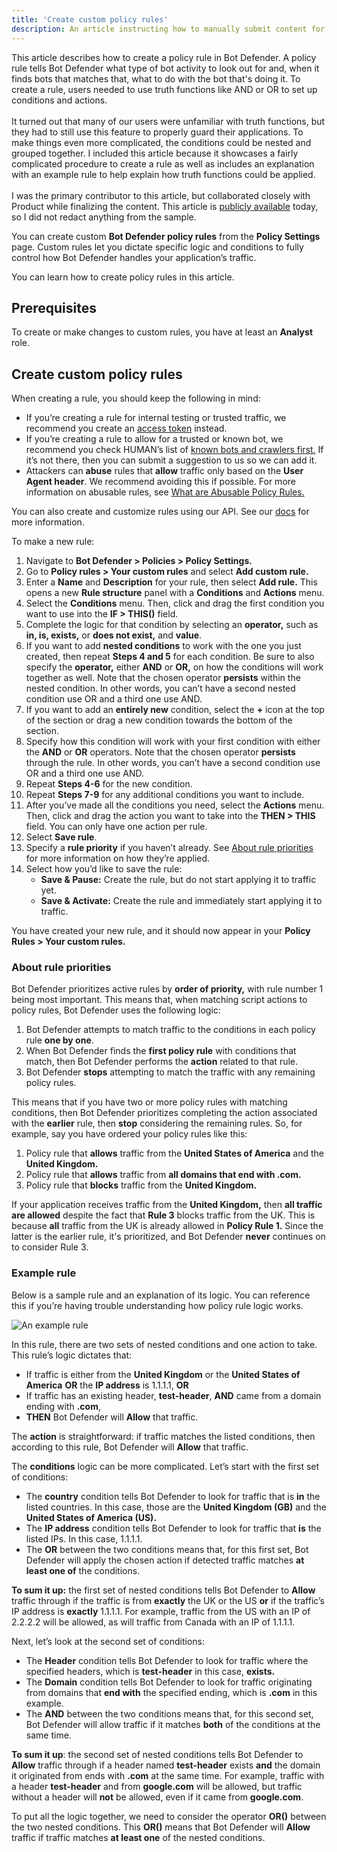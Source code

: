 ```yaml
---
title: 'Create custom policy rules'
description: An article instructing how to manually submit content for brands
---
```


<Accordion title="Why I included this article">This article describes how to create a policy rule in Bot Defender. A policy rule tells Bot Defender what type of bot activity to look out for and, when it finds bots that matches that, what to do with the bot that's doing it. To create a rule, users needed to use truth functions like AND or OR to set up conditions and actions.<br /><br />It turned out that many of our users were unfamiliar with truth functions, but they had to still use this feature to properly guard their applications. To make things even more complicated, the conditions could be nested and grouped together. I included this article because it showcases a fairly complicated procedure to create a rule as well as includes an explanation with an example rule to help explain how truth functions could be applied.<br /><br />I was the primary contributor to this article, but collaborated closely with Product while finalizing the content. This article is [publicly available](https://docs.humansecurity.com/applications-and-accounts/docs/bot-defender-create-custom-policy-rules) today, so I did not redact anything from the sample.</Accordion>

You can create custom **Bot Defender policy rules** from the **Policy Settings** page. Custom rules let you dictate specific logic and conditions to fully control how Bot Defender handles your application’s traffic.

You can learn how to create policy rules in this article. 

## Prerequisites

To create or make changes to custom rules, you have at least an **Analyst** role.

## Create custom policy rules

When creating a rule, you should keep the following in mind: 

* If you’re creating a rule for internal testing or trusted traffic, we recommend you create an [access token](https://docs.humansecurity.com/applications-and-accounts/docs/bot-defender-policy-settings#access-tokens) instead.  
* If you’re creating a rule to allow for a trusted or known bot, we recommend you check HUMAN’s list of [known bots and crawlers first.](https://docs.humansecurity.com/applications-and-accounts/docs/known-bots-and-crawlers) If it’s not there, then you can submit a suggestion to us so we can add it.  
* Attackers can **abuse** rules that **allow** traffic only based on the **User Agent header**. We recommend avoiding this if possible. For more information on abusable rules, see [What are Abusable Policy Rules.](https://docs.humansecurity.com/applications-and-accounts/docs/known-bots-and-crawlers#what-are-abusable-policy-rules)

<Note>You can also create and customize rules using our API. See our [docs](https://docs.humansecurity.com/applications-and-accounts/reference/getcustomrules) for more information.</Note>

To make a new rule:

1. Navigate to **Bot Defender > Policies > Policy Settings.**   
2. Go to **Policy rules > Your custom rules** and select **Add custom rule.**  
3. Enter a **Name** and **Description** for your rule, then select **Add rule.** This opens a new **Rule structure** panel with a **Conditions** and **Actions** menu.  
4. Select the **Conditions** menu. Then, click and drag the first condition you want to use into the **IF > THIS()** field.  
5. Complete the logic for that condition by selecting an **operator,** such as **in, is, exists,** or **does not exist,** and **value**.   
6. If you want to add **nested conditions** to work with the one you just created, then repeat **Steps 4 and 5** for each condition. Be sure to also specify the **operator,** either **AND** or **OR,** on how the conditions will work together as well. Note that the chosen operator **persists** within the nested condition. In other words, you can’t have a second nested condition use OR and a third one use AND.  
7. If you want to add an **entirely new** condition, select the **+** icon at the top of the section or drag a new condition towards the bottom of the section.   
8. Specify how this condition will work with your first condition with either the **AND** or **OR** operators. Note that the chosen operator **persists** through the rule. In other words, you can’t have a second condition use OR and a third one use AND.   
9. Repeat **Steps 4-6** for the new condition.   
10. Repeat **Steps 7-9** for any additional conditions you want to include.  
11. After you’ve made all the conditions you need, select the **Actions** menu. Then, click and drag the action you want to take into the **THEN > THIS** field. You can only have one action per rule.  
12. Select **Save rule**.  
13. Specify a **rule priority** if you haven’t already. See [About rule priorities](#about-rule-priorities) for more information on how they’re applied.  
14. Select how you’d like to save the rule:   
    * **Save & Pause:** Create the rule, but do not start applying it to traffic yet.  
    * **Save & Activate:** Create the rule and immediately start applying it to traffic. 

You have created your new rule, and it should now appear in your **Policy Rules > Your custom rules.**

### About rule priorities

Bot Defender prioritizes active rules by **order of priority,** with rule number 1 being most important. This means that, when matching script actions to policy rules, Bot Defender uses the following logic:

1. Bot Defender attempts to match traffic to the conditions in each policy rule **one by one**.  
2. When Bot Defender finds the **first policy rule** with conditions that match, then Bot Defender performs the **action** related to that rule.  
3. Bot Defender **stops** attempting to match the traffic with any remaining policy rules.

This means that if you have two or more policy rules with matching conditions, then Bot Defender prioritizes completing the action associated with the **earlier** rule, then **stop** considering the remaining rules. So, for example, say you have ordered your policy rules like this: 

1. Policy rule that **allows** traffic from the **United States of America** and the **United Kingdom.**  
2. Policy rule that **allows** traffic from **all domains that end with .com.**  
3. Policy rule that **blocks** traffic from the **United Kingdom.**

If your application receives traffic from the **United Kingdom,** then **all traffic are allowed** despite the fact that **Rule 3** blocks traffic from the UK. This is because **all** traffic from the UK is already allowed in **Policy Rule 1.** Since the latter is the earlier rule, it's prioritized, and Bot Defender **never** continues on to consider Rule 3.

### Example rule

Below is a sample rule and an explanation of its logic. You can reference this if you’re having trouble understanding how policy rule logic works. 

![An example rule](/images/create-custom-policy-rules/example-rule.png)

In this rule, there are two sets of nested conditions and one action to take. This rule’s logic dictates that:

* If traffic is either from the **United Kingdom** or the **United States of America** **OR** the **IP address** is 1.1.1.1, **OR**  
* If traffic has an existing header, **test-header**, **AND** came from a domain ending with **.com**,  
* **THEN** Bot Defender will **Allow** that traffic.

The **action** is straightforward: if traffic matches the listed conditions, then according to this rule, Bot Defender will **Allow** that traffic. 

The **conditions** logic can be more complicated. Let’s start with the first set of conditions: 

* The **country** condition tells Bot Defender to look for traffic that is **in** the listed countries. In this case, those are the **United Kingdom (GB)** and the **United States of America (US).**  
* The **IP address** condition tells Bot Defender to look for traffic that **is** the listed IPs. In this case, 1.1.1.1.   
* The **OR** between the two conditions means that, for this first set, Bot Defender will apply the chosen action if detected traffic matches **at least one of** the conditions. 

**To sum it up:** the first set of nested conditions tells Bot Defender to **Allow** traffic through if the traffic is from **exactly** the UK or the US **or** if the traffic’s IP address is **exactly** 1.1.1.1. For example, traffic from the US with an IP of 2.2.2.2 will be allowed, as will traffic from Canada with an IP of 1.1.1.1. 

Next, let’s look at the second set of conditions:

* The **Header** condition tells Bot Defender to look for traffic where the specified headers, which is **test-header** in this case, **exists.**  
* The **Domain** condition tells Bot Defender to look for traffic originating from domains that **end with** the specified ending, which is **.com** in this example.   
* The **AND** between the two conditions means that, for this second set, Bot Defender will allow traffic if it matches **both** of the conditions at the same time.

**To sum it up**: the second set of nested conditions tells Bot Defender to **Allow** traffic through if a header named **test-header** exists **and** the domain it originated from ends with **.com** at the same time. For example, traffic with a header **test-header** and from **google.com** will be allowed, but traffic without a header will **not** be allowed, even if it came from **google.com**.

To put all the logic together, we need to consider the operator **OR()** between the two nested conditions. This **OR()** means that Bot Defender will **Allow** traffic if traffic matches **at least one** of the nested conditions. 